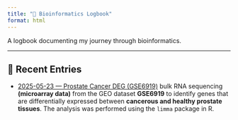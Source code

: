 ```yaml
---
title: "🧪 Bioinformatics Logbook"
format: html
---
```




A logbook documenting my journey through bioinformatics.

---

## 📝 Recent Entries

- [2025-05-23 — Prostate Cancer DEG (GSE6919)](2025-05-23_prostate-limma.qmd)
bulk RNA sequencing **(microarray data)** from the GEO dataset **GSE6919** to identify genes that are differentially expressed between **cancerous and healthy prostate tissues**. The analysis was performed using the `limma` package in R.
